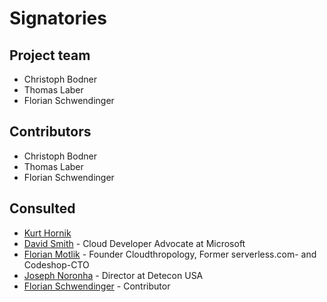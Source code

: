 # Signatories
<!-- 
This section provides the ISC with a view of the support received from the community for a proposal. Acceptance isn't predicated on popularity but community acceptance is important.  Willingness to accept outside input is also a good marker for project delivery. 

An optional section would be for R-Core signatories where changes to R are proposed.
-->

<!-- Presented at the [EARL conference in London](https://earlconf.com/2018/london/) in September 2018 by Christoph Bodner for the [Austrian Post](https://www.post.at/en/). Furthermore, R meetups and conferences have been visited in order to present the state of the project. -->


## Project team
<!-- 
Who are the people responsible for actually delivering the project if the proposal gets accepted and are already signed up and rearing to go?
-->

- Christoph Bodner
- Thomas Laber
- Florian Schwendinger

## Contributors
<!-- 
Who are the people who have actively helped with this proposal but won't necessarily be on the core project team later?
-->

- Christoph Bodner
- Thomas Laber
- Florian Schwendinger

## Consulted
<!-- 
Who has been given the opportunity to provide feedback on the proposal? This should include any R Consortium & ISC members who the proposal has been discussed with.
-->

- [Kurt Hornik](https://de.wikipedia.org/wiki/Kurt_Hornik)
- [David Smith](https://www.linkedin.com/in/dmsmith/) - Cloud Developer Advocate at Microsoft
<!--(Email: davidsmi@microsoft.com) *ToDo:* We should reach out to this guy: https://www.linkedin.com/in/dmsmith/
Weil: https://www.r-consortium.org/about/governance -->
- [Florian Motlik](https://www.linkedin.com/in/florianmotlik/) - Founder Cloudthropology, Former serverless.com- and Codeshop-CTO
- [Joseph Noronha](https://www.linkedin.com/in/josephnoronha/) - Director at Detecon USA
- [Florian Schwendinger](https://github.com/FlorianSchwendinger) - Contributor

